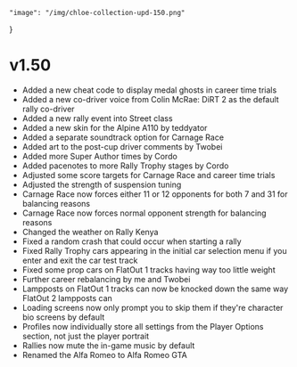     "image": "/img/chloe-collection-upd-150.png"
}

# v1.50

- Added a new cheat code to display medal ghosts in career time trials
- Added a new co-driver voice from Colin McRae: DiRT 2 as the default rally co-driver
- Added a new rally event into Street class
- Added a new skin for the Alpine A110 by teddyator 
- Added a separate soundtrack option for Carnage Race
- Added art to the post-cup driver comments by Twobei
- Added more Super Author times by Cordo
- Added pacenotes to more Rally Trophy stages by Cordo
- Adjusted some score targets for Carnage Race and career time trials
- Adjusted the strength of suspension tuning
- Carnage Race now forces either 11 or 12 opponents for both 7 and 31 for balancing reasons
- Carnage Race now forces normal opponent strength for balancing reasons
- Changed the weather on Rally Kenya
- Fixed a random crash that could occur when starting a rally
- Fixed Rally Trophy cars appearing in the initial car selection menu if you enter and exit the car test track
- Fixed some prop cars on FlatOut 1 tracks having way too little weight
- Further career rebalancing by me and Twobei 
- Lampposts on FlatOut 1 tracks can now be knocked down the same way FlatOut 2 lampposts can
- Loading screens now only prompt you to skip them if they're character bio screens by default
- Profiles now individually store all settings from the Player Options section, not just the player portrait
- Rallies now mute the in-game music by default
- Renamed the Alfa Romeo to Alfa Romeo GTA